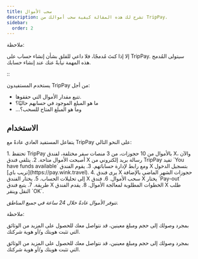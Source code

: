 ```yaml
---
title: سحب الأموال
description: تشرح لك هذه المقالة كيفية سحب أموالك من TripPay.
sidebar:
  order: 2
---
```


ملاحظة:

إلا إذا كنتَ مُدمجًا، فلا داعي للقلق بشأن إنشاء حساب على TripPay. سيتولى المُدمج هذه المهمة نيابةً عنك عند إنشاء حسابك.


::

يستخدم المستفيدون TripPay من أجل:

* تتبع مقدار الأموال التي حققوها.
* ما هو المبلغ الموجود في حسابهم حاليًا؟
* ...وما هو المبلغ المتاح للسحب؟

## الاستخدام

يتفاعل المستفيد العادي عادةً مع TripPay على النحو التالي:

<Steps>
  1. تحتفظ TripPay بالأموال من 10 حجوزات، من 3 منصات سفر مختلفة، لفندق X، والآن أصبحت الأموال متاحة.
  2. يتلقى فندق X رسالة بريد إلكتروني من TripPay تفيد `You have funds available` ومع رابط لإدارة حساباتهم.
  3. يقوم الفندق X بتسجيل الدخول [تريب باي](https://pay.wink.travel).
  4. يرى فندق X حجوزات الشهر الماضي بالإضافة إلى تحليلات الحساب.
  5. يختار الفندق X سحب الأموال.
  6. فندق X يختار `Pay-out` طريقة.
  7. يتبع فندق X الخطوات المطلوبة لمعالجة الأموال.
  8. يقدم الفندق X طلب النقل وينقر `OK`.
</Steps>


*تتوفر الأموال عادةً خلال 24 ساعة في جميع المناطق.*

ملاحظة:

بمجرد وصولك إلى حجم ومبلغ معينين، قد نتواصل معك للحصول على المزيد من الوثائق التي تثبت هويتك و/أو هوية شركتك.


بمجرد وصولك إلى حجم ومبلغ معينين، قد نتواصل معك للحصول على المزيد من الوثائق التي تثبت هويتك و/أو هوية شركتك.

